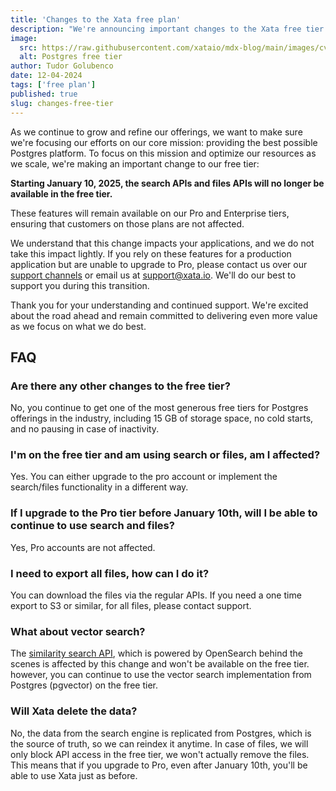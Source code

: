 ```yaml
---
title: 'Changes to the Xata free plan'
description: "We're announcing important changes to the Xata free tier plan."
image:
  src: https://raw.githubusercontent.com/xataio/mdx-blog/main/images/cve-2024-7348-postgres-upgrade/postgres-upgrade.jpg
  alt: Postgres free tier
author: Tudor Golubenco
date: 12-04-2024
tags: ['free plan']
published: true
slug: changes-free-tier
---
```


As we continue to grow and refine our offerings, we want to make sure we're focusing our efforts on our core mission: providing the best possible Postgres platform. To focus on this mission and optimize our resources as we scale, we're making an important change to our free tier:

**Starting January 10, 2025, the search APIs and files APIs will no longer be available in the free tier.**

These features will remain available on our Pro and Enterprise tiers, ensuring that customers on those plans are not affected.

We understand that this change impacts your applications, and we do not take this impact lightly. If you rely on these features for a production application but are unable to upgrade to Pro, please contact us over our [support channels](https://xata.io/docs/resources/support) or email us at [support@xata.io](mailto:support@xata.io). We'll do our best to support you during this transition.

Thank you for your understanding and continued support. We're excited about the road ahead and remain committed to delivering even more value as we focus on what we do best.

## FAQ

### Are there any other changes to the free tier?

No, you continue to get one of the most generous free tiers for Postgres offerings in the industry, including 15 GB of storage space, no cold starts, and no pausing in case of inactivity.

### I'm on the free tier and am using search or files, am I affected?

Yes. You can either upgrade to the pro account or implement the search/files functionality in a different way.

### If I upgrade to the Pro tier before January 10th, will I be able to continue to use search and files?

Yes, Pro accounts are not affected.

### I need to export all files, how can I do it?

You can download the files via the regular APIs. If you need a one time export to S3 or similar, for all files, please contact support.

### What about vector search?

The [similarity search API](https://xata.io/docs/sdk/vector-search), which is powered by OpenSearch behind the scenes is affected by this change and won't be available on the free tier. however, you can continue to use the vector search implementation from Postgres (pgvector) on the free tier.

### Will Xata delete the data?

No, the data from the search engine is replicated from Postgres, which is the source of truth, so we can reindex it anytime. In case of files, we will only block API access in the free tier, we won't actually remove the files. This means that if you upgrade to Pro, even after January 10th, you'll be able to use Xata just as before.
